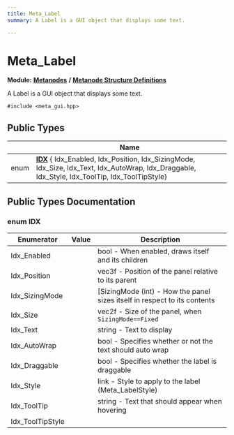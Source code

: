 ```yaml
---
title: Meta_Label
summary: A Label is a GUI object that displays some text. 

---
```


# Meta_Label

**Module:** **[Metanodes](../Modules/group__api__metanodes.mdx)** **/** **[Metanode Structure Definitions](../Modules/group__api__metadefs.mdx)**



A Label is a GUI object that displays some text. 


`#include <meta_gui.hpp>`

## Public Types

|                | Name           |
| -------------- | -------------- |
| enum| **[IDX](../Classes/struct_meta___label.mdx#enum-idx)** { Idx_Enabled, Idx_Position, Idx_SizingMode, Idx_Size, Idx_Text, Idx_AutoWrap, Idx_Draggable, Idx_Style, Idx_ToolTip, Idx_ToolTipStyle} |

## Public Types Documentation

### enum IDX

| Enumerator | Value | Description |
| ---------- | ----- | ----------- |
| Idx_Enabled | | bool - When enabled, draws itself and its children   |
| Idx_Position | | vec3f - Position of the panel relative to its parent   |
| Idx_SizingMode | | [SizingMode (int) - How the panel sizes itself in respect to its contents   |
| Idx_Size | | vec2f - Size of the panel, when `SizingMode==Fixed`  |
| Idx_Text | | string - Text to display   |
| Idx_AutoWrap | | bool - Specifies whether or not the text should auto wrap   |
| Idx_Draggable | | bool - Specifies whether the label is draggable   |
| Idx_Style | | link - Style to apply to the label (Meta_LabelStyle)   |
| Idx_ToolTip | | string - Text that should appear when hovering   |
| Idx_ToolTipStyle | |   |




